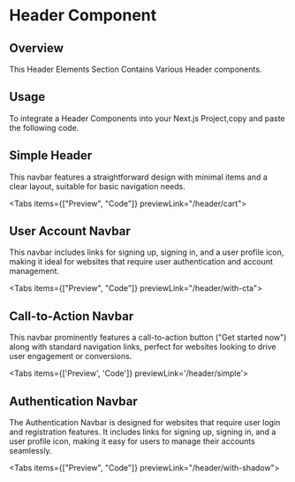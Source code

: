 
# Header Component

## Overview

This Header Elements Section Contains Various Header components.

## Usage

To integrate a Header Components into your Next.js Project,copy and paste the following code.

## Simple Header

This navbar features a straightforward design with minimal items and a clear layout, suitable for basic navigation needs.

<Tabs items={["Preview", "Code"]} previewLink="/header/cart">
  <TabComponent label="Preview">
    <Simple />
  </TabComponent>
  <TabComponent label="Code">
    <SourceCodeViewer componentPath="Header/Simple.tsx" />
  </TabComponent>
</Tabs>

## User Account Navbar

This navbar includes links for signing up, signing in, and a user profile icon, making it ideal for websites that require user authentication and account management.

<Tabs items={["Preview", "Code"]} previewLink="/header/with-cta">
  <TabComponent label="Preview">
    <UserAccount />
  </TabComponent>
  <TabComponent label="Code">
    <SourceCodeViewer componentPath="Header/UserAccount.tsx" />
  </TabComponent>
</Tabs>

## Call-to-Action Navbar

This navbar prominently features a call-to-action button ("Get started now") along with standard navigation links, perfect for websites looking to drive user engagement or conversions.

<Tabs items={['Preview', 'Code']}  previewLink='/header/simple'>

<TabComponent label='Preview'>
      <CallToAction />
   </TabComponent>
   <TabComponent label="Code">
    <SourceCodeViewer componentPath="Header/CallToAction.tsx" />
   </TabComponent>
</Tabs>

## Authentication Navbar

The Authentication Navbar is designed for websites that require user login and registration features. It includes links for signing up, signing in, and a user profile icon, making it easy for users to manage their accounts seamlessly.

<Tabs items={["Preview", "Code"]} previewLink="/header/with-shadow">
  <TabComponent label="Preview">
    <Authentication />
  </TabComponent>
  <TabComponent label="Code">
    <SourceCodeViewer componentPath="Header/Authentication.tsx" />
  </TabComponent>
</Tabs>
